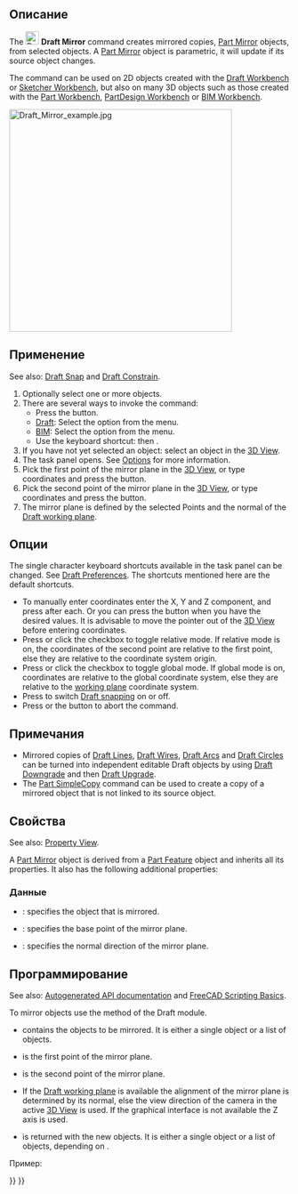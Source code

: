 <languages/>

{{Docnav/ru
|[[Draft_Scale/ru|Масштаб]]
|[[Draft_Offset/ru|Смещение]]
|[[Draft_Workbench/ru|Верстак "Draft"]]
|IconL=Draft_Scale.svg
|IconR=Draft_Offset.svg
|IconC=Workbench_Draft.svg
}}

<div class="mw-translate-fuzzy">
{{GuiCommand/ru
|Name/ru=Отразить
|Name=Draft_Mirror
|MenuLocation=Modification → Отразить
|Workbenches=[[Draft_Workbench/ru|Draft]], [[Arch_Workbench/ru|Arch]]
|Shortcut={{KEY|M}} {{KEY|I}}
|SeeAlso=[[Draft_Clone/ru|Клонировать]]
}}
</div>

<span id="Description"></span>
==Описание== 

The [[Image:Draft_Mirror.svg|24px]] '''Draft Mirror''' command creates mirrored copies, [[Part_Mirror|Part Mirror]] objects, from selected objects. A [[Part_Mirror|Part Mirror]] object is parametric, it will update if its source object changes.

The command can be used on 2D objects created with the [[Draft_Workbench|Draft Workbench]] or [[Sketcher_Workbench|Sketcher Workbench]], but also on many 3D objects such as those created with the [[Part_Workbench|Part Workbench]], [[PartDesign_Workbench|PartDesign Workbench]] or [[BIM_Workbench|BIM Workbench]].

[[Image:Draft_Mirror_example.jpg|400px]]
{{Caption|Mirroring an object}}

<span id="Usage"></span>
==Применение== 

See also: [[Draft_Snap|Draft Snap]] and [[Draft_Constrain|Draft Constrain]].

# Optionally select one or more objects.
# There are several ways to invoke the command:
#* Press the {{Button|[[Image:Draft_Mirror.svg|16px]] [[Draft_Mirror|Mirror]]}} button.
#* [[Draft_Workbench|Draft]]: Select the {{MenuCommand|Modification → [[Image:Draft_Mirror.svg|16px]] Mirror}} option from the menu.
#* [[BIM_Workbench|BIM]]: Select the {{MenuCommand|Modify → [[Image:Draft_Mirror.svg|16px]] Mirror}} option from the menu.
#* Use the keyboard shortcut: {{KEY|M}} then {{KEY|I}}.
# If you have not yet selected an object: select an object in the [[3D_View|3D View]].
# The {{MenuCommand|Mirror}} task panel opens. See [[#Options|Options]] for more information.
# Pick the first point of the mirror plane in the [[3D_View|3D View]], or type coordinates and press the {{Button|[[Image:Draft_AddPoint.svg|16px]] Enter Point}} button.
# Pick the second point of the mirror plane in the [[3D_View|3D View]], or type coordinates and press the {{Button|[[Image:Draft_AddPoint.svg|16px]] Enter Point}} button.
# The mirror plane is defined by the selected Points and the normal of the [[Draft_SelectPlane|Draft working plane]].

<span id="Options"></span>
==Опции==

The single character keyboard shortcuts available in the task panel can be changed. See [[Draft_Preferences|Draft Preferences]]. The shortcuts mentioned here are the default shortcuts.

* To manually enter coordinates enter the X, Y and Z component, and press {{KEY|Enter}} after each. Or you can press the {{Button|[[Image:Draft_AddPoint.svg|16px]] Enter Point}} button when you have the desired values. It is advisable to move the pointer out of the [[3D_View|3D View]] before entering coordinates.
* Press {{KEY|R}} or click the {{MenuCommand|Relative}} checkbox to toggle relative mode. If relative mode is on, the coordinates of the second point are relative to the first point, else they are relative to the coordinate system origin.
* Press {{KEY|G}} or click the {{MenuCommand|Global}} checkbox to toggle global mode. If global mode is on, coordinates are relative to the global coordinate system, else they are relative to the [[Draft_SelectPlane|working plane]] coordinate system.
* Press {{KEY|S}} to switch [[Draft_Snap|Draft snapping]] on or off.
* Press {{KEY|Esc}} or the {{Button|Close}} button to abort the command.

<span id="Notes"></span>
==Примечания==

* Mirrored copies of [[Draft_Line|Draft Lines]], [[Draft_Wire|Draft Wires]], [[Draft_Arc|Draft Arcs]] and [[Draft_Circle|Draft Circles]] can be turned into independent editable Draft objects by using [[Draft_Downgrade|Draft Downgrade]] and then [[Draft_Upgrade|Draft Upgrade]].
* The [[Part_SimpleCopy|Part SimpleCopy]] command can be used to create a copy of a mirrored object that is not linked to its source object.

<span id="Properties"></span>
==Свойства==

See also: [[property_View|Property View]].

A [[Part_Mirror|Part Mirror]] object is derived from a [[Part_Feature|Part Feature]] object and inherits all its properties. It also has the following additional properties:

<span id="Data"></span>
===Данные===

{{TitleProperty|Основные}}

* {{PropertyData|Source|Link}}: specifies the object that is mirrored.

{{TitleProperty|Plane}}

* {{PropertyData|Base|Vector}}: specifies the base point of the mirror plane.
* {{PropertyData|Normal|Vector}}: specifies the normal direction of the mirror plane.

<span id="Scripting"></span>
==Программирование==

See also: [https://freecad.github.io/SourceDoc/ Autogenerated API documentation] and [[FreeCAD Scripting Basics|FreeCAD Scripting Basics]].

To mirror objects use the {{incode|mirror}} method of the Draft module.

{{Code|code=
mirrored_list = mirror(objlist, p1, p2)
}}

* {{incode|objlist}} contains the objects to be mirrored. It is either a single object or a list of objects.
* {{incode|p1}} is the first point of the mirror plane.
* {{incode|p2}} is the second point of the mirror plane.
* If the [[Draft_SelectPlane|Draft working plane]] is available the alignment of the mirror plane is determined by its normal, else the view direction of the camera in the active [[3D_View|3D View]] is used. If the graphical interface is not available the Z axis is used.
* {{incode|mirrored_list}} is returned with the new {{incode|Part::Mirroring}} objects. It is either a single object or a list of objects, depending on {{incode|objlist}}.

Пример:

{{Code|code=
import FreeCAD as App
import Draft

doc = App.newDocument()

place = App.Placement(FreeCAD.Vector(1000, 0, 0), App.Rotation())
polygon1 = Draft.make_polygon(3, 750)
polygon2 = Draft.make_polygon(5, 750, placement=place)

p1 = App.Vector(2000, -1000, 0)
p2 = App.Vector(2000, 1000, 0)

line1 = Draft.make_line(p1, p2)
mirrored1 = Draft.mirror(polygon1, p1, p2)

Line2 = Draft.make_line(-p1, -p2)
mirrored2 = Draft.mirror([polygon1, polygon2], -p1, -p2)

doc.recompute()
}}


{{Docnav/ru
|[[Draft_Scale/ru|Масштаб]]
|[[Draft_Offset/ru|Смещение]]
|[[Draft_Workbench/ru|Верстак "Draft"]]
|IconL=Draft_Scale.svg
|IconR=Draft_Offset.svg
|IconC=Workbench_Draft.svg
}}

{{Draft Tools navi{{#translation:}}}}
{{Userdocnavi{{#translation:}}}}